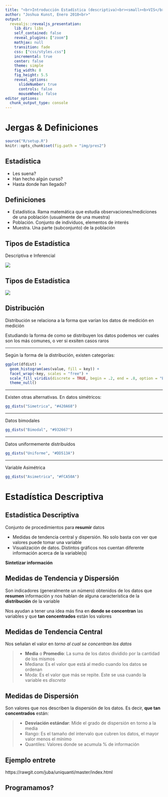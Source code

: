 ```yaml
---
title: "<br>Introducción Estadística (descriptiva)<br><small><b>VIS</b>DATA | SANTIAGO_SCL</small><br>"
author: "Joshua Kunst, Enero 2018<br>"
output:
  revealjs::revealjs_presentation:
    lib_dir: libs
    self_contained: false
    reveal_plugins: ["zoom"]
    mathjax: null
    transition: fade
    css: ["css/styles.css"]   
    incremental: true
    center: false
    theme: simple
    fig_width: 8
    fig_height: 5.5
    reveal_options:
      slideNumber: true
      controls: false
      mouseWheel: false
editor_options: 
  chunk_output_type: console
---
```


# Jergas & Definiciones { .center .white data-background="#75AADB"}

```r
source("R/setup.R")
knitr::opts_chunk$set(fig.path = "img/pres2")
```

## Estadística

- Les suena?
- Han hecho algún curso?
- Hasta donde han llegado?

## Definiciones

- Estadística. Rama matemática que estudia observaciones/mediciones de una población (usualmente de una muestra)
- Población. Conjunto de individuos, elementos de interés
- Muestra. Una parte (subconjunto) de la población

## Tipos de Estadística

Descriptiva e Inferencial

<img src="img/types.png">

## Tipos de Estadística

<img src="http://doingstats.com/img/stats_process.gif">

## Distribución

Distribución se relaciona a la forma que varían los datos de medición en medición

<span class="fragment">Estudiando la forma de como se distribuyen los datos podemos ver
cuales son los más comunes, o ver si exsiten casos raros<span>

----

Según la forma de la distribución, existen categorías:

```r
ggplot(dfdist) +
  geom_histogram(aes(value, fill = key)) +
  facet_wrap(~key, scales = "free") +
  scale_fill_viridis(discrete = TRUE, begin = .2, end = .8, option = "B") +
  theme_null()
```

----

Existen otras alternativas. En datos simétricos:

```r
gg_dists("Simetrica", "#420A68")
```

----

Datos bimodales

```r
gg_dists("Bimodal", "#932667")
```

----

Datos uniformemente distribuídos

```r
gg_dists("Uniforme", "#DD513A")
```

----

Variable Asimétrica

```r
gg_dists("Asimetrica", "#FCA50A")
```

# Estadística Descriptiva { .center .white data-background="#4CAF50"}

## Estadística Descriptiva

Conjunto de procedimientos para __resumir__ datos

- Medidas de tendencia central y dispersión<span class="fragment">. No solo basta con ver que valores puede tomar una variable<span>
- Visualización de datos<span class="fragment">. Distintos gráficos nos cuentan diferente información acerca de la variable(s)<span>

<span class="fragment">__Sintetizar información__<span>


## Medidas de Tendencia y Dispersión

Son indicadores (generalmente un número) obtenidos de los datos 
que __resumen__ información y nos hablan de alguna característica de 
la __distribución__ de la variable

<span class="fragment">Nos ayudan a tener una idea más fina en __donde se concentran__
las variables y que __tan concentrados__ están los valores</span>

## Medidas de Tendencia Central

Nos señalan el valor en _torno al cual se concentran los datos_

>- __Media__ o __Promedio__: La suma de los datos dividido por la cantidad de los mismos
>- Mediana: Es el valor que está al medio cuando los datos se ordenan
>- Moda: Es el valor que más se repite. Este se usa cuando la variable es _discreta_

## Medidas de Dispersión

Son valores que nos describen la dispersión de los datos. Es decir, __que tan concentrados__ están:

>- __Desviación estándar__: Mide el grado de dispersión en torno a la media
>- Rango: Es el tamaño del intervalo que cubren los datos, el mayor valor menos el mínimo
>- Quantiles: Valores donde se acumula % de información

## Ejemplo entrete

https://rawgit.com/juba/uniquanti/master/index.html

## Programamos?




